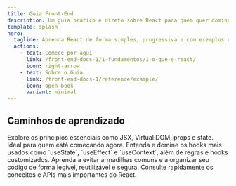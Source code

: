 ```yaml
---
title: Guia Front-End
description: Um guia prático e direto sobre React para quem quer dominar o front-end moderno.
template: splash
hero:
  tagline: Aprenda React de forma simples, progressiva e com exemplos reais.
  actions:
    - text: Comece por aqui
      link: /front-end-docs-1/1-fundamentos/1-o-que-e-react/
      icon: right-arrow
    - text: Sobre o Guia
      link: /front-end-docs-1/reference/example/
      icon: open-book
      variant: minimal
---
```



## Caminhos de aprendizado

<CardGrid stagger>
	<Card title="💡 Fundamentos do React">
		Explore os princípios essenciais como JSX, Virtual DOM, props e state. Ideal para quem está começando agora.
	</Card>
	<Card title="🔌 Hooks React">
		Entenda e domine os hooks mais usados como `useState`, `useEffect` e `useContext`, além de regras e hooks customizados.
	</Card>
	<Card title="✅ Boas práticas">
		Aprenda a evitar armadilhas comuns e a organizar seu código de forma legível, reutilizável e segura.
	</Card>
	<Card title="📘 Referência Rápida">
		Consulte rapidamente os conceitos e APIs mais importantes do React.
	</Card>
</CardGrid>
